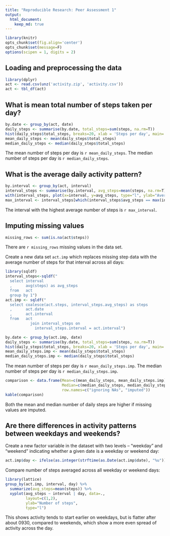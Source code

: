```yaml
---
title: "Reproducible Research: Peer Assessment 1"
output: 
  html_document:
    keep_md: true
---
```


```r
library(knitr)
opts_chunk$set(fig.align='center')
opts_chunk$set(message=F)
options(scipen = 1, digits = 2)
```

## Loading and preprocessing the data
```r
library(dplyr)
act <- read.csv(unz('activity.zip', 'activity.csv'))
act <- tbl_df(act)
```


## What is mean total number of steps taken per day?
```r
by.date <- group_by(act, date)
daily_steps <- summarise(by.date, total_steps=sum(steps, na.rm=T))
hist(daily_steps$total_steps, breaks=20, xlab = 'Steps per day', main='Histogram of steps per day')
mean_daily_steps <- mean(daily_steps$total_steps)
median_daily_steps <- median(daily_steps$total_steps)
```

The mean number of steps per day is `r mean_daily_steps`. The median number of steps per day is `r median_daily_steps`.

## What is the average daily activity pattern?

```r
by.interval <- group_by(act, interval)
interval_steps <- summarise(by.interval, avg_steps=mean(steps, na.rm=T))
with(interval_steps, plot(x=interval, y=avg_steps, type="l", ylab="Average number of steps", xlab="Interval"))
max_interval <- interval_steps[which(interval_steps$avg_steps == max(interval_steps$avg_steps)),'interval']
```

The interval with the highest average number of steps is `r max_interval`.

## Imputing missing values

```r
missing_rows <- sum(is.na(act$steps))
```

There are `r missing_rows` missing values in the data set.

Create a new data set `act.imp` which replaces missing step data with the average number of steps for that interval across all days:

```r
library(sqldf)
interval_steps<-sqldf("
  select interval
  ,      avg(steps) as avg_steps
  from   act
  group by 1")
act.imp <- sqldf("
  select coalesce(act.steps, interval_steps.avg_steps) as steps
  ,      act.date
  ,      act.interval
  from   act
           join interval_steps on
             interval_steps.interval = act.interval")
```

```r
by.date <- group_by(act.imp, date)
daily_steps <- summarise(by.date, total_steps=sum(steps, na.rm=T))
hist(daily_steps$total_steps, breaks=20, xlab = 'Steps per day', main='Histogram of steps per day (imputed)')
mean_daily_steps.imp <- mean(daily_steps$total_steps)
median_daily_steps.imp <- median(daily_steps$total_steps)
```

The mean number of steps per day is `r mean_daily_steps.imp`. The median number of steps per day is `r median_daily_steps.imp`.

```r
comparison <- data.frame(Mean=c(mean_daily_steps, mean_daily_steps.imp),
                         Median=c(median_daily_steps, median_daily_steps.imp),
                         row.names=c("ignoring NAs", "imputed"))
kable(comparison)
```

Both the mean and median number of daily steps are higher if missing values are imputed.

## Are there differences in activity patterns between weekdays and weekends?

Create a new factor variable in the dataset with two levels -- "weekday" and "weekend" indicating whether a given date is a weekday or weekend day:
```r
act.imp$day <- ifelse(as.integer(strftime(as.Date(act.imp$date), "%u")) <= 5, "weekday", "weekend")
```

Compare number of steps averaged across all weekday or weekend days:

```r
library(lattice)
group_by(act.imp, interval, day) %>%
  summarize(avg_steps=mean(steps)) %>%
  xyplot(avg_steps ~ interval | day, data=.,
         layout=c(1,2),
         ylab="Number of steps",
         type="l")
```
This shows activity tends to start earlier on weekdays, but is flatter after about 0930, compared to weekends, which show a more even spread of activity across the day.
